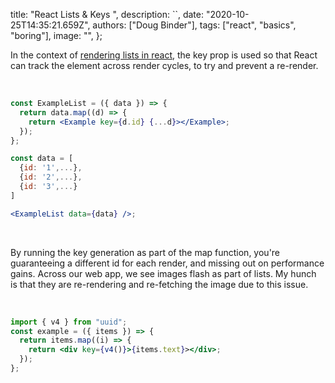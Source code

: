   title: "React Lists & Keys ",
  description: ``,
  date: "2020-10-25T14:35:21.659Z",
  authors: ["Doug Binder"],
  tags: ["react", "basics", "boring"],
  image: "",
};

In the context of [rendering lists in react](https://reactjs.org/docs/lists-and-keys.html), the key prop is used so that React can track the element across render cycles, to try and prevent a re-render.

<!--more-->

<br />

```jsx
const ExampleList = ({ data }) => {
  return data.map((d) => {
    return <Example key={d.id} {...d}></Example>;
  });
};

const data = [
  {id: '1',...},
  {id: '2',...},
  {id: '3',...}
]

<ExampleList data={data} />;
```

<br />

By running the key generation as part of the map function, you're guaranteeing a different id for each render, and missing out on performance gains. Across our web app, we see images flash as part of lists. My hunch is that they are re-rendering and re-fetching the image due to this issue.

<br />

```jsx
import { v4 } from "uuid";
const example = ({ items }) => {
  return items.map((i) => {
    return <div key={v4()}>{items.text}></div>;
  });
};
```
